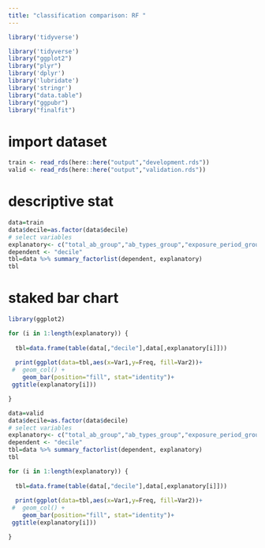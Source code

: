 ```yaml
---
title: "classification comparison: RF "
---
```


```r
library('tidyverse')

library('tidyverse')
library("ggplot2")
library("plyr")
library('dplyr')
library('lubridate')
library('stringr')
library("data.table")
library("ggpubr")
library("finalfit")

```

# import dataset
```r

train <- read_rds(here::here("output","development.rds"))
valid <- read_rds(here::here("output","validation.rds"))

```



# descriptive stat 
```r
data=train
data$decile=as.factor(data$decile)
# select variables
explanatory<- c("total_ab_group","ab_types_group","exposure_period_group","recent_ab_days_group","broad_ab_prescriptions_group","interval_mean_group","interval_sd_group")
dependent <- "decile"
tbl=data %>% summary_factorlist(dependent, explanatory)
tbl
```

# staked bar chart
```r
library(ggplot2)

for (i in 1:length(explanatory)) {
  
  tbl=data.frame(table(data[,"decile"],data[,explanatory[i]]))
  
  print(ggplot(data=tbl,aes(x=Var1,y=Freq, fill=Var2))+
 #  geom_col() +
    geom_bar(position="fill", stat="identity")+
 ggtitle(explanatory[i]))

}


```

```r
data=valid
data$decile=as.factor(data$decile)
# select variables
explanatory<- c("total_ab_group","ab_types_group","exposure_period_group","recent_ab_days_group","broad_ab_prescriptions_group","interval_mean_group","interval_sd_group")
dependent <- "decile"
tbl=data %>% summary_factorlist(dependent, explanatory)
tbl

```

```r

for (i in 1:length(explanatory)) {
  
  tbl=data.frame(table(data[,"decile"],data[,explanatory[i]]))
  
  print(ggplot(data=tbl,aes(x=Var1,y=Freq, fill=Var2))+
 #  geom_col() +
    geom_bar(position="fill", stat="identity")+
 ggtitle(explanatory[i]))

}

```
